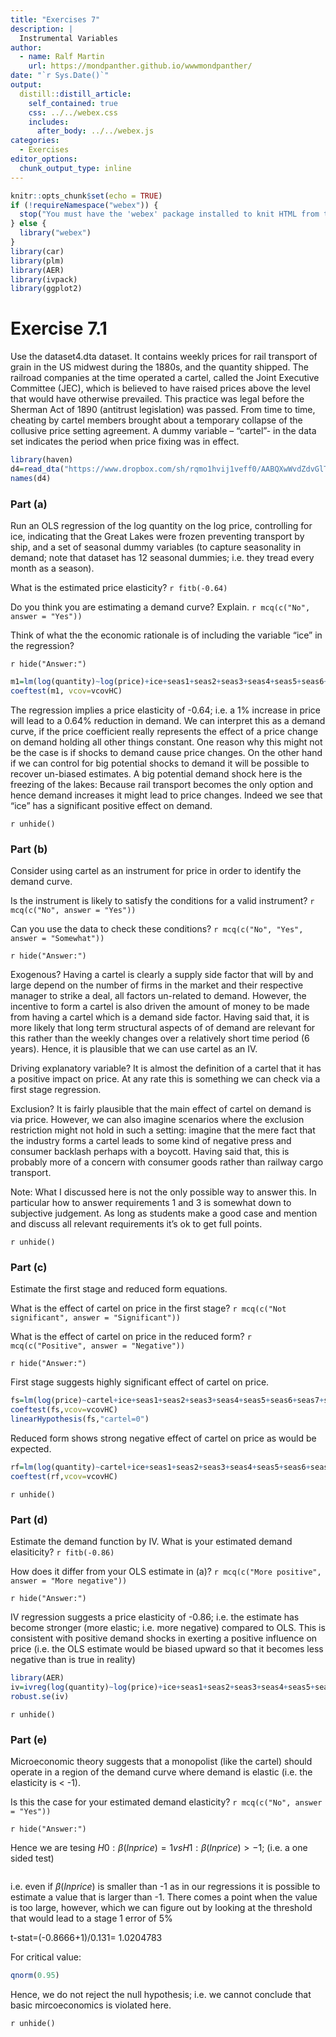 ```yaml
---
title: "Exercises 7"
description: |
  Instrumental Variables
author:
  - name: Ralf Martin
    url: https://mondpanther.github.io/wwwmondpanther/
date: "`r Sys.Date()`"
output:
  distill::distill_article:
    self_contained: true
    css: ../../webex.css
    includes:
      after_body: ../../webex.js
categories:
  - Exercises
editor_options: 
  chunk_output_type: inline
---
```









```r
knitr::opts_chunk$set(echo = TRUE)
if (!requireNamespace("webex")) {
  stop("You must have the 'webex' package installed to knit HTML from this template.\n   devtools::install_github(\"psyteachr/webex\")")
} else {
  library("webex")
}
library(car)
library(plm)
library(AER)
library(ivpack)
library(ggplot2)
```




# Exercise 7.1

Use the dataset4.dta dataset. It contains weekly prices for rail transport of grain in the US midwest during the 1880s, and the quantity shipped. The railroad companies at the time operated a cartel, called the Joint Executive Committee (JEC), which is believed to have raised prices above the level that would have otherwise prevailed. This practice was legal before the Sherman Act of 1890 (antitrust legislation) was passed. From time to time, cheating by cartel members brought about a temporary collapse of the collusive price setting agreement. A dummy variable – “cartel”- in the data set indicates the period when price fixing was in effect. 

```r
library(haven)
d4=read_dta("https://www.dropbox.com/sh/rqmo1hvij1veff0/AABQXwWvdZdvGlT6Y8LIfoMha/dataset4.dta?dl=1")
names(d4)
```

### Part (a)

Run an OLS regression of the log quantity on the log price, controlling for ice, indicating that the Great Lakes were frozen preventing transport by ship, and a set of seasonal dummy variables (to capture seasonality in demand; note that dataset has 12 seasonal dummies; i.e. they tread every month as a season). 

What is the estimated price elasticity? `r fitb(-0.64)`

Do you think you are estimating a demand curve? Explain. `r mcq(c("No", answer = "Yes"))`

Think of what the the economic rationale is of including the variable “ice” in the regression?

`r hide("Answer:")`

```r
m1=lm(log(quantity)~log(price)+ice+seas1+seas2+seas3+seas4+seas5+seas6+seas7+seas8+seas9+seas10+seas11+seas12, data=d4)
coeftest(m1, vcov=vcovHC)
```

The regression implies a price elasticity of -0.64; i.e. a 1% increase in price will lead to a 0.64% reduction in demand.
We can interpret this as a demand curve, if the price coefficient really represents the effect of a price change on demand holding all other things constant. 
One reason why this might not be the case is if shocks to demand cause price changes. On the other hand if we can control for big potential shocks to demand it will be possible to recover un-biased estimates. A big potential demand shock here is the freezing of the lakes: Because rail transport becomes the only option and hence demand increases it might lead to price changes. Indeed we see that “ice” has a significant positive effect on demand.


`r unhide()`

### Part (b)

Consider using cartel as an instrument for price in order to identify the demand curve. 

Is the instrument is likely to satisfy the conditions for a valid instrument? `r mcq(c("No", answer = "Yes"))`

Can you use the data to check these conditions? `r mcq(c("No", "Yes", answer = "Somewhat"))`

`r hide("Answer:")`

Exogenous? Having a cartel is clearly a supply side factor that will by and large depend on the number of firms in the market and their respective manager to strike a deal, all factors un-related to demand.  However, the incentive to form a cartel is also driven the amount of money to be made from having a cartel which is a demand side factor. Having said that, it is more likely that long term structural aspects of of demand are relevant for this rather than the weekly changes over a relatively short time period (6 years). Hence, it is plausible that we can use cartel as an IV.

Driving explanatory variable? It is almost the definition of a cartel that it has a positive impact on price. At any rate this is something we can check via a first stage regression.

Exclusion? It is fairly plausible that the main effect of cartel on demand is via price. However, we can also imagine scenarios where the exclusion restriction might not hold in such a setting: imagine that the mere fact that the industry forms a cartel leads to some kind of negative press and consumer backlash perhaps with a boycott. Having said that, this is probably more of a concern with consumer goods rather than railway cargo transport.

Note: What I discussed here is not the only possible way to answer this. In particular how to answer requirements 1 and 3 is somewhat down to subjective judgement. As long as students make a good case and mention and discuss all relevant requirements it’s ok to get full points.

`r unhide()`

### Part (c)

Estimate the first stage and reduced form equations. 

What is the effect of cartel on price in the first stage?  `r mcq(c("Not significant", answer = "Significant"))`

What is the effect of cartel on price in the reduced form?   `r mcq(c("Positive", answer = "Negative"))`

`r hide("Answer:")`

First stage suggests highly significant effect of cartel on price.

```r
fs=lm(log(price)~cartel+ice+seas1+seas2+seas3+seas4+seas5+seas6+seas7+seas8+seas9+seas10+seas11+seas12, data=d4)
coeftest(fs,vcov=vcovHC)
linearHypothesis(fs,"cartel=0")
```

Reduced form shows strong negative effect of cartel on price as would be expected.

```r
rf=lm(log(quantity)~cartel+ice+seas1+seas2+seas3+seas4+seas5+seas6+seas7+seas8+seas9+seas10+seas11+seas12, data=d4)
coeftest(rf,vcov=vcovHC)
```


`r unhide()`

### Part (d)

Estimate the demand function by IV. What is your estimated demand elasiticity?  `r fitb(-0.86)`

How does it differ from your OLS estimate in (a)? `r mcq(c("More positive", answer = "More negative"))`

`r hide("Answer:")`

IV regression suggests a price elasticity of -0.86; i.e. the estimate has become stronger (more elastic; i.e. more negative) compared to OLS. This is consistent with positive demand shocks in exerting a positive influence on price (i.e. the OLS estimate would be biased upward so that it becomes less negative than is true in reality)

```r
library(AER)
iv=ivreg(log(quantity)~log(price)+ice+seas1+seas2+seas3+seas4+seas5+seas6+seas7+seas8+seas9+seas10+seas11+seas12| cartel+ice+seas1+seas2+seas3+seas4+seas5+seas6+seas7+seas8+seas9+seas10+seas11+seas12, data=d4)
robust.se(iv)
```

`r unhide()`

### Part (e)

Microeconomic theory suggests that a monopolist (like the cartel) should operate in a region of the demand curve where demand is elastic (i.e. the elasticity is < -1). 

Is this the case for your estimated demand elasticity? `r mcq(c("No", answer = "Yes"))`

`r hide("Answer:")`

Hence we are tesing $H0: \beta(lnprice)=1  vs H1: \beta(lnprice)>-1$; (i.e. a one sided test)

```r
```

i.e. even if $\beta(lnprice)$ is smaller than -1 as in our regressions it is possible to estimate a value that is larger than -1. There comes a point when the value is too large, however, which we can figure out by looking at the threshold that would lead to a stage 1 error of 5%

t-stat=(-0.8666+1)/0.131= 1.0204783

For critical value:

```r
qnorm(0.95)
``` 

Hence, we do not reject the null hypothesis; i.e. we cannot conclude that basic mircoeconomics is violated here.


`r unhide()`



